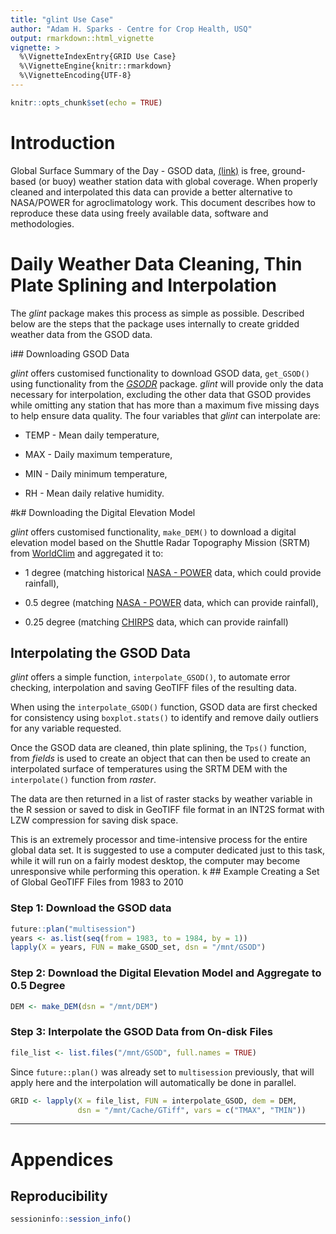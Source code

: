 ```yaml
---
title: "glint Use Case"
author: "Adam H. Sparks - Centre for Crop Health, USQ"
output: rmarkdown::html_vignette
vignette: >
  %\VignetteIndexEntry{GRID Use Case}
  %\VignetteEngine{knitr::rmarkdown}
  %\VignetteEncoding{UTF-8}
---
```


```r
knitr::opts_chunk$set(echo = TRUE)
```

# Introduction

Global Surface Summary of the Day - GSOD data,
[(link)](https://data.noaa.gov/dataset/global-surface-summary-of-the-day-gsod)
is free, ground-based (or buoy) weather station data with global
coverage. When properly cleaned and interpolated this data can provide a better
alternative to NASA/POWER for agroclimatology work. This document describes how
to reproduce these data using freely available data, software and methodologies.

# Daily Weather Data Cleaning, Thin Plate Splining and Interpolation

The _glint_ package makes this process as simple as possible. Described below are
the steps that the package uses internally to create gridded weather data from
the GSOD data.

i## Downloading GSOD Data

_glint_ offers customised functionality to download GSOD data, `get_GSOD()`
using functionality from the [_GSODR_](https://ropensci.github.io/GSODR/)
package. _glint_ will provide only the data necessary for interpolation,
excluding the other data that GSOD provides while omitting any station that has
more than a maximum five missing days to help ensure data quality. The four
variables that _glint_ can interpolate are:

* TEMP - Mean daily temperature,

* MAX - Daily maximum temperature,

* MIN - Daily minimum temperature,

* RH - Mean daily relative humidity.

#k# Downloading the Digital Elevation Model

_glint_ offers customised functionality, `make_DEM()` to download a digital
elevation model based on the Shuttle Radar Topography Mission (SRTM) from
[WorldClim](https://wwww.worldclim.org/) and aggregated it to:

* 1 degree (matching historical [NASA - POWER](https://power.larc.nasa.gov/)
data, which could provide rainfall),

* 0.5 degree (matching [NASA - POWER](https://power.larc.nasa.gov/) data,
which can provide rainfall),

* 0.25 degree (matching [CHIRPS](http://chg.geog.ucsb.edu/data/chirps/) data,
which can provide rainfall)

## Interpolating the GSOD Data

_glint_ offers a simple function, `interpolate_GSOD()`, to automate error
checking, interpolation and saving GeoTIFF files of the resulting data.

When using the `interpolate_GSOD()` function, GSOD data are first checked for
consistency using `boxplot.stats()` to identify and remove daily outliers for
any variable requested.

Once the GSOD data are cleaned, thin plate splining, the `Tps()` function, from
 _fields_ is used to create an object that can then be used to create
an interpolated surface of temperatures using the SRTM DEM with the
`interpolate()` function from _raster_.

The data are then returned in a list of raster stacks by weather variable in the
R session or saved to disk in GeoTIFF file format in an INT2S format with LZW
compression for saving disk space.

This is an extremely processor and time-intensive process for the entire global
data set. It is suggested to use a computer dedicated just to this task, while it
will run on a fairly modest desktop, the computer may become unresponsive while
performing this operation.
k
## Example Creating a Set of Global GeoTIFF Files from 1983 to 2010

### Step 1: Download the GSOD data

```r
future::plan("multisession")
years <- as.list(seq(from = 1983, to = 1984, by = 1))
lapply(X = years, FUN = make_GSOD_set, dsn = "/mnt/GSOD")
```

### Step 2: Download the Digital Elevation Model and Aggregate to 0.5 Degree

```r
DEM <- make_DEM(dsn = "/mnt/DEM")
```

### Step 3: Interpolate the GSOD Data from On-disk Files

```r
file_list <- list.files("/mnt/GSOD", full.names = TRUE)
```

Since `future::plan()` was already set to `multisession` previously, that will
apply here and the interpolation will automatically be done in parallel.

```r
GRID <- lapply(X = file_list, FUN = interpolate_GSOD, dem = DEM,
               dsn = "/mnt/Cache/GTiff", vars = c("TMAX", "TMIN"))
```

******

# Appendices

## Reproducibility

```r

sessioninfo::session_info()

```
